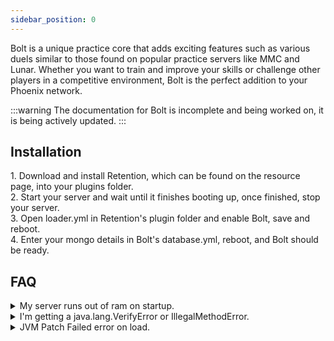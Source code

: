 ```yaml
---
sidebar_position: 0
---
```



Bolt is a unique practice core that adds exciting features such as various duels similar to those found on popular practice servers like MMC and Lunar. Whether you want to train and improve your skills or challenge other players in a competitive environment, Bolt is the perfect addition to your Phoenix network.

:::warning
The documentation for Bolt is incomplete and being worked on, it is being actively updated.
:::

## Installation

<Tabs queryString="type">
    <TabItem value="spigot" label="Spigot / Paper" default>
        1. Download and install Retention, which can be found on the resource page, into your plugins folder.<br/>
        2. Start your server and wait until it finishes booting up, once finished, stop your server.<br/>
        3. Open loader.yml in Retention's plugin folder and enable Bolt, save and reboot.<br/>
        4. Enter your mongo details in Bolt's database.yml, reboot, and Bolt should be ready.<br/>
    </TabItem>
</Tabs>

## FAQ

<details>
<summary>My server runs out of ram on startup.</summary>

It is recommended to allocate as much memory you can to the server
in accordance with the amount of chunks/arenas you have.

Alternatively, you can enable `WAIT-FOR-CHUNKS` in your `settings.yml` if you have `OPTIMIZED-MEMORY-ARENA-RESET` set to false,
which will load, cache then unload arena chunks to save on ram.
</details>

<details>
<summary>I'm getting a java.lang.VerifyError or IllegalMethodError.</summary>

Add the `-noverify` flag before `-jar` in your startup command.
</details>

<details>
<summary>JVM Patch Failed error on load.</summary>

These JVM args are required to allow reflection to work properly,
add these before `-jar` in your startup command:

```
--add-opens=java.base/jdk.internal.misc=ALL-UNNAMED
--add-opens=java.base/jdk.internal.reflect=ALL-UNNAMED
--add-opens=java.base/java.lang=ALL-UNNAMED
```
</details>

